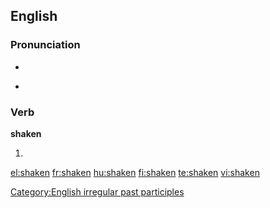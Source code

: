 ==English==

===Pronunciation===
* {{IPA|/'ʃeɪkən/}}
* {{audio|en-us-shaken.ogg|Audio (US)}}
*: {{rhymes|eɪkən}}

===Verb===
'''shaken'''

# {{past participle of|[[shake]]}}

[[Category:English irregular past participles]]

[[el:shaken]]
[[fr:shaken]]
[[hu:shaken]]
[[fi:shaken]]
[[te:shaken]]
[[vi:shaken]]